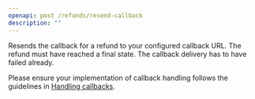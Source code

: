 ```yaml
---
openapi: post /refunds/resend-callback
description: ""
---
```


Resends the callback for a refund to your configured callback URL. The refund must have reached a final state. The callback delivery has to have failed already.

<Info>Please ensure your implementation of callback handling follows the guidelines in [Handling callbacks](/implementation#handling-callbacks).</Info>